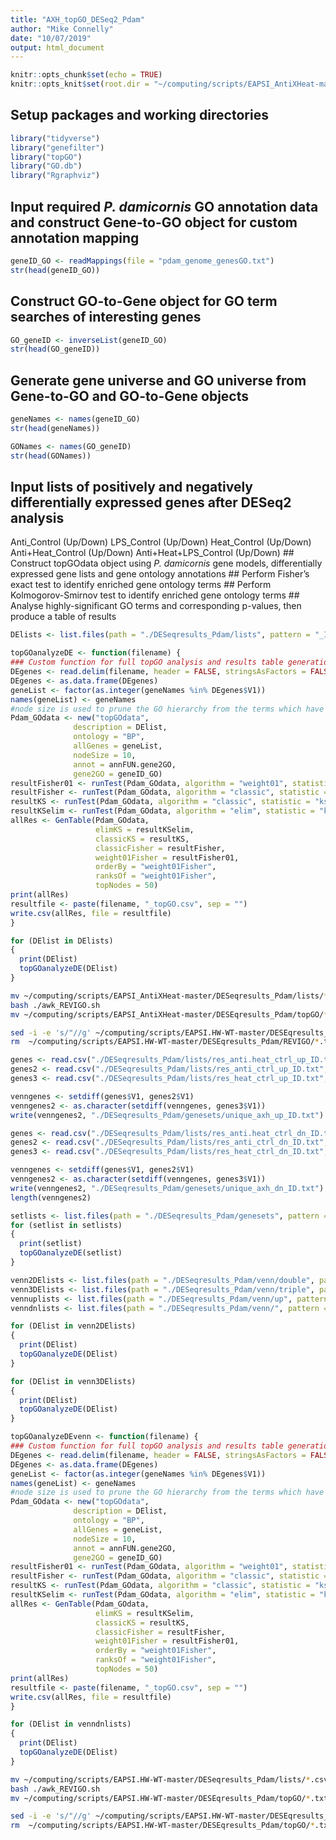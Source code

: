 ```yaml
---
title: "AXH_topGO_DESeq2_Pdam"
author: "Mike Connelly"
date: "10/07/2019"
output: html_document
---
```


```r
knitr::opts_chunk$set(echo = TRUE)
knitr::opts_knit$set(root.dir = "~/computing/scripts/EAPSI_AntiXHeat-master")
```
## Setup packages and working directories
```r
library("tidyverse")
library("genefilter")
library("topGO")
library("GO.db")
library("Rgraphviz")
```
## Input required *P. damicornis* GO annotation data and construct Gene-to-GO object for custom annotation mapping
```r
geneID_GO <- readMappings(file = "pdam_genome_genesGO.txt")
str(head(geneID_GO))
```
## Construct GO-to-Gene object for GO term searches of interesting genes
```r
GO_geneID <- inverseList(geneID_GO)
str(head(GO_geneID))
```
## Generate gene universe and GO universe from Gene-to-GO and GO-to-Gene objects
```r
geneNames <- names(geneID_GO)
str(head(geneNames))
```
```r
GONames <- names(GO_geneID)
str(head(GONames))
```

## Input lists of positively and negatively differentially expressed genes after DESeq2 analysis
Anti_Control (Up/Down)
LPS_Control (Up/Down)
Heat_Control (Up/Down)
Anti+Heat_Control (Up/Down)
Anti+Heat+LPS_Control (Up/Down)
## Construct topGOdata object using *P. damicornis* gene models, differentially expressed gene lists and gene ontology annotations
## Perform Fisher's exact test to identify enriched gene ontology terms
## Perform Kolmogorov-Smirnov test to identify enriched gene ontology terms
## Analyse highly-significant GO terms and corresponding p-values, then produce a table of results
```r
DElists <- list.files(path = "./DESeqresults_Pdam/lists", pattern = "_ID.txt", full.names = TRUE)
```
```r
topGOanalyzeDE <- function(filename) {
### Custom function for full topGO analysis and results table generation
DEgenes <- read.delim(filename, header = FALSE, stringsAsFactors = FALSE)
DEgenes <- as.data.frame(DEgenes)
geneList <- factor(as.integer(geneNames %in% DEgenes$V1))
names(geneList) <- geneNames
#node size is used to prune the GO hierarchy from the terms which have less than that many annotated genes 
Pdam_GOdata <- new("topGOdata",
              description = DElist,
              ontology = "BP",
              allGenes = geneList,
              nodeSize = 10,
              annot = annFUN.gene2GO,
              gene2GO = geneID_GO)
resultFisher01 <- runTest(Pdam_GOdata, algorithm = "weight01", statistic = "fisher")
resultFisher <- runTest(Pdam_GOdata, algorithm = "classic", statistic = "fisher")
resultKS <- runTest(Pdam_GOdata, algorithm = "classic", statistic = "ks")
resultKSelim <- runTest(Pdam_GOdata, algorithm = "elim", statistic = "ks")
allRes <- GenTable(Pdam_GOdata, 
                   elimKS = resultKSelim,
                   classicKS = resultKS,
                   classicFisher = resultFisher,
                   weight01Fisher = resultFisher01,
                   orderBy = "weight01Fisher", 
                   ranksOf = "weight01Fisher", 
                   topNodes = 50)
print(allRes)
resultfile <- paste(filename, "_topGO.csv", sep = "")
write.csv(allRes, file = resultfile)
}
```

```r
for (DElist in DElists)
{
  print(DElist)
  topGOanalyzeDE(DElist)
}
```
```bash
mv ~/computing/scripts/EAPSI_AntiXHeat-master/DESeqresults_Pdam/lists/*.csv ~/computing/scripts/EAPSI_AntiXHeat-master/DESEqresults_Pdam/topGO
bash ./awk_REVIGO.sh
mv ~/computing/scripts/EAPSI_AntiXHeat-master/DESEqresults_Pdam/topGO/*.txt ~/computing/scripts/EAPSI_AntiXHeat-master/DESEqresults_Pdam/REVIGO
```
```bash
sed -i -e 's/"//g' ~/computing/scripts/EAPSI.HW-WT-master/DESEqresults_Pdam/REVIGO/*.txt
rm  ~/computing/scripts/EAPSI.HW-WT-master/DESEqresults_Pdam/REVIGO/*.txt-e
```


```r
genes <- read.csv("./DESeqresults_Pdam/lists/res_anti.heat_ctrl_up_ID.txt", header = FALSE, stringsAsFactors = FALSE)
genes2 <- read.csv("./DESeqresults_Pdam/lists/res_anti_ctrl_up_ID.txt", header = FALSE, stringsAsFactors = FALSE)
genes3 <- read.csv("./DESeqresults_Pdam/lists/res_heat_ctrl_up_ID.txt", header = FALSE, stringsAsFactors = FALSE)

venngenes <- setdiff(genes$V1, genes2$V1)
venngenes2 <- as.character(setdiff(venngenes, genes3$V1))
write(venngenes2, "./DESeqresults_Pdam/genesets/unique_axh_up_ID.txt")

genes <- read.csv("./DESeqresults_Pdam/lists/res_anti.heat_ctrl_dn_ID.txt", header = FALSE, stringsAsFactors = FALSE)
genes2 <- read.csv("./DESeqresults_Pdam/lists/res_anti_ctrl_dn_ID.txt", header = FALSE, stringsAsFactors = FALSE)
genes3 <- read.csv("./DESeqresults_Pdam/lists/res_heat_ctrl_dn_ID.txt", header = FALSE, stringsAsFactors = FALSE)

venngenes <- setdiff(genes$V1, genes2$V1)
venngenes2 <- as.character(setdiff(venngenes, genes3$V1))
write(venngenes2, "./DESeqresults_Pdam/genesets/unique_axh_dn_ID.txt")
length(venngenes2)

```
```r
setlists <- list.files(path = "./DESeqresults_Pdam/genesets", pattern = "_ID.txt", full.names = TRUE)
for (setlist in setlists)
{
  print(setlist)
  topGOanalyzeDE(setlist)
}
```

```r
venn2DElists <- list.files(path = "./DESeqresults_Pdam/venn/double", pattern = "_ID.txt", full.names = TRUE)
venn3DElists <- list.files(path = "./DESeqresults_Pdam/venn/triple", pattern = "_ID.txt", full.names = TRUE)
vennuplists <- list.files(path = "./DESeqresults_Pdam/venn/up", pattern = "22.txt", full.names = TRUE)
venndnlists <- list.files(path = "./DESeqresults_Pdam/venn/", pattern = "dn.txt", full.names = TRUE)
```
```r
for (DElist in venn2DElists)
{
  print(DElist)
  topGOanalyzeDE(DElist)
}
```
```r
for (DElist in venn3DElists)
{
  print(DElist)
  topGOanalyzeDE(DElist)
}
```

```r
topGOanalyzeDEvenn <- function(filename) {
### Custom function for full topGO analysis and results table generation
DEgenes <- read.delim(filename, header = FALSE, stringsAsFactors = FALSE)
DEgenes <- as.data.frame(DEgenes)
geneList <- factor(as.integer(geneNames %in% DEgenes$V1))
names(geneList) <- geneNames
#node size is used to prune the GO hierarchy from the terms which have less than that many annotated genes 
Pdam_GOdata <- new("topGOdata",
              description = DElist,
              ontology = "BP",
              allGenes = geneList,
              nodeSize = 10,
              annot = annFUN.gene2GO,
              gene2GO = geneID_GO)
resultFisher01 <- runTest(Pdam_GOdata, algorithm = "weight01", statistic = "fisher")
resultFisher <- runTest(Pdam_GOdata, algorithm = "classic", statistic = "fisher")
resultKS <- runTest(Pdam_GOdata, algorithm = "classic", statistic = "ks")
resultKSelim <- runTest(Pdam_GOdata, algorithm = "elim", statistic = "ks")
allRes <- GenTable(Pdam_GOdata, 
                   elimKS = resultKSelim,
                   classicKS = resultKS,
                   classicFisher = resultFisher,
                   weight01Fisher = resultFisher01,
                   orderBy = "weight01Fisher", 
                   ranksOf = "weight01Fisher", 
                   topNodes = 50)
print(allRes)
resultfile <- paste(filename, "_topGO.csv", sep = "")
write.csv(allRes, file = resultfile)
}
```

```r
for (DElist in venndnlists)
{
  print(DElist)
  topGOanalyzeDE(DElist)
}
```
```bash
mv ~/computing/scripts/EAPSI.HW-WT-master/DESeqresults_Pdam/lists/*.csv ~/computing/scripts/EAPSI.HW-WT-master/DESEqresults_Pdam/topGO
bash ./awk_REVIGO.sh
mv ~/computing/scripts/EAPSI.HW-WT-master/DESEqresults_Pdam/topGO/*.txt ~/computing/scripts/EAPSI.HW-WT-master/DESEqresults_Pdam/REVIGO
```
```bash
sed -i -e 's/"//g' ~/computing/scripts/EAPSI.HW-WT-master/DESEqresults_Pdam/topGO/*.txt
rm  ~/computing/scripts/EAPSI.HW-WT-master/DESEqresults_Pdam/topGO/*.txt-e
```
